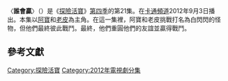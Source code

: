 {{expand|time=2015-06-15T09:02:54+00:00}}
{{noteTA
|G1=Adventure Time}}
{{Infobox television episode
| title        = 誰會贏
| series       = [[探險活寶|探險活寶]]
| season       = 4
| episode      = 21
| production   = 1008-097<ref name=prodnumbers>{{cite web|title=Shows A-Z, Adventure Time With Finn and Jake|url=http://www.thefutoncritic.com/showatch/adventure-time-with-finn-and-jake/listings/|publisher=[[The_Futon_Critic|The Futon Critic]]|accessdate=February 3, 2013|archive-date=2013-02-16|archive-url=https://archive.is/20130216213150/http://www.thefutoncritic.com/showatch/adventure-time-with-finn-and-jake/listings/|dead-url=no}}</ref>
| story        = {{le|派屈克·麥克海爾|Patrick McHale(cartoonist)}}<br />{{le|肯特·奧斯本|Kent Osborne}}<br />[[潘得頓·沃德|潘得頓·沃德]]
| writer       = {{le|阿古·卡斯圖埃拉|Ako Castuera}}<br>{{le|傑西·莫伊尼漢|Jesse Moynihan}}
| director     = {{le|拉里·萊奇力特|Larry Leichliter}}
| airdate      = 2012年9月3日
| music        = 
| guests       = 
*{{le|湯姆·甘米爾|Tom Gammill}}飾演白閃閃
*[[馬修·波特歷|馬修·波特歷]]飾演淅瀝哥
| length       = 11分鐘
| prev         = [[都是你害的|都是你害的]]
| next         = [[有刺客|有刺客]]
| episode list = 
{{Infobox Adventure Time season 4 episode list}}
<br>[[探險活寶各集列表|探險活寶各集列表]]
}}
〈'''誰會贏'''〉（{{lang-en|''Who Would Win''}}）是《[[探險活寶|探險活寶]]》[[探險活寶_(第四季)|第四季]]的第21集。在[[卡通頻道|卡通頻道]]2012年9月3日播出。本集以[[阿寶·馬頓斯|阿寶]]和[[酷狗老皮|老皮]]為主角。在這一集裡，阿寶和老皮挑戰打名為白閃閃的怪物，但他們最終彼此戰鬥。最終，他們重圓他們的友誼並贏得戰鬥。

<!--==劇情==
While exploring a desert wasteland, Finn and Jake encounter a large creator that calls itself The Farm; it is challenging various contenders to best it in combat, but none are able to do so. Both Finn and Jake decide that they want to beat The Farm, so they start training. However, Jake loses interest quickly and reverts to playing ''Kompy's Kastle'', his favorite video game. This angers Finn so much that he breaks the game, which throws Jake into a fit of rage.

The two proceed to fight one another in an increasingly violent way, until both are unfit to fight The Farm; despite this, they both challenge the creature anyway, who promptly defeats them and knocks them unconscious. However, while knocked out, both Finn and Jake are visited by a mysterious Dream Warrior (voiced by [[Matthew_Broderick|Matthew Broderick]]), who gives them the advice that they need—albeit in the form riddles—to defeat The Farm; he tells them to use cheap fighting moves to obscure the creatures vision, pull down his pants, and bite his buttocks. Finn and Jake, working together, use the dream warriors techniques and are victorious.

==Production==
[[File:Matthew_Broderick_portrait_2009.jpg|thumb]], who portrays the Dream Warrior, was introduced to the series by his son, James.]]
"Who Would Win" was written and storyboarded by [[Ako_Castuera|Ako Castuera]] and [[Jesse_Moynihan|Jesse Moynihan]], from a story developed by series creator [[Pendleton_Ward|Pendleton Ward]], [[Patrick_McHale_(cartoonist)|Patrick McHale]], and [[Kent_Osborne|Kent Osborne]]. The episode was directed by [[Larry_Leichliter|Larry Leichliter]].<ref name=episodecredits>{{cite episode| title=Who Would Win| series=Adventure Time| serieslink=|credits = [[Larry_Leichliter|Larry Leichliter]] (director); Ako Castuera & Jesse Moynihan (writers) | network = [[Cartoon_Network|Cartoon Network]] |airdate=September 3, 2012| season = 4 | number = 21}}</ref> A couple of the opening frames were storyboarded by [[Tom_Herpich|Tom Herpich]]; both Herpich and Moynihan had been at a comic book convention, and Herpich, who was bored, asked Moynihan if he could start the storyboard for "Who Would Win" as a way to pass the time.<ref name=tomwho>Herpich, Tom (Storyboard artist). 2014. "Who Would Win" [Commentary track], ''Adventure Time'' Season Four [DVD], Los Angeles, CA: [[Cartoon_Network|Cartoon Network]].</ref><ref name=jessewho/>

According to Moynihan, the episode revolves around several themes, such as whether Finn could hold his own against the seemingly unstoppable Jake in a fight, and the idea of [[willpower|willpower]] overcoming physical limitations. The dream sequence featuring the Dream Warrior was based on several spiritual ideas, such as dream journeying, and finding you [[spirit_animal|spirit animal]] and power totems. Near the beginning of the episode, Finn expresses interest in body modification. Moynihan inserted this reference to maintain continuity with the [[Adventure_Time_(season_2)|second season]] episode "[[Mortal_Folly_/_Mortal_Recoil|Mortal Folly]]", which features a scene with Finn [[daydreaming|daydreaming]] that he has a bionic arm.<ref name=jessewho/>

The episode guest stars both [[Tom_Gammill|Tom Gammill]] and [[Matthew_Broderick|Matthew Broderick]]. Gammill plays The Farm, a character that both Ward and Moynihan expressed an interest in bringing back to the show the DVD commentary for the episode.<ref name=jessewho>Moynihan, Jesse (Storyboard artist). 2014. "Who Would Win" [Commentary track], ''Adventure Time'' Season Four [DVD], Los Angeles, CA: [[Cartoon_Network|Cartoon Network]].</ref><ref name=penwho>Ward, Pendleton (Series creator). 2014. "Who Would Win" [Commentary track], ''Adventure Time'' Season Four [DVD], Los Angeles, CA: [[Cartoon_Network|Cartoon Network]].</ref> Broderick plays the Dream Warrior; he was introduced to the series by his son James. He later noted in an interview that he liked that ''Adventure Time'' "doesn't talk down to anybody."<ref>{{cite web|title=Matthew Broderick Lends His Voice to ''Adventure Time''|url=http://www.thefutoncritic.com/news/2012/08/21/matthew-broderick-lends-his-voice-to-adventure-time-419115/20120821cartoon01/|publisher=[[The_Futon_Critic|The Futon Critic]]|accessdate=October 1, 2014|date=August 21, 2012}}</ref>

==Reception==
"Who Would Win" first aired on [[Cartoon_Network|Cartoon Network]] on September 3, 2012. The episode first saw physical release as part of the complete fourth season DVD in October of 2014.<ref name=seasonfour>{{cite web|title=Cartoon Network-Adventure Time-Complete 4th Season|url=http://www.amazon.com/dp/B00KH57UXS|publisher=[[Amazon.com|Amazon.com]]|accessdate=June 27, 2014|date=June 27, 2014}}</ref>

Oliver Sava of ''[[The_A.V._Club|The A.V. Club]]'' awarded the episode an "A–", applauding the installment's exploration and incorporation of Finn and Jake's friendship. He compared "Who Would Win" to the previous fourth season episode, "[[Sons_of_Mars|Sons of Mars]]", noting that both episode manage to "incorporate the show’s psychedelic imagery and silly toilet humor into stories that build on the relationship between the two bros {{sic}}."<ref name=avclubwin/> In terms of the action sequences in the episode, Sava also argued that the fight was paced similar to the fights between [[Peter_Griffin|Peter Griffin]] and [[List_of_Family_Guy_characters#Gag_characters|The Giant Chicken]] in the [[Fox_(TV_network)|Fox]] animated sitcom ''[[Family_Guy|Family Guy]]''.<ref name=avclubwin>{{cite web|last1=Sava|first1=Oliver|title=Review: Adventure Time: 'Who Would Win'|url=http://www.avclub.com/tvclub/adventure-time-who-would-win-84349|website=[[The_A.V._Club|The A.V. Club]]|publisher=[[The_Onion|The Onion]]|accessdate=September 12, 2014|date=September 3, 2012}}</ref>

-->

==參考文獻==
{{Reflist|2}}

{{探險活寶}}

[[Category:探險活寶|Category:探險活寶]]
[[Category:2012年電視劇分集|Category:2012年電視劇分集]]
